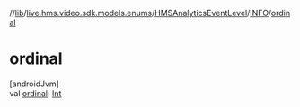 //[lib](../../../../index)/[live.hms.video.sdk.models.enums](../../index)/[HMSAnalyticsEventLevel](../index)/[INFO](index)/[ordinal](ordinal)

# ordinal

[androidJvm]\
val [ordinal](ordinal): [Int](https://kotlinlang.org/api/latest/jvm/stdlib/kotlin/-int/index.html)
